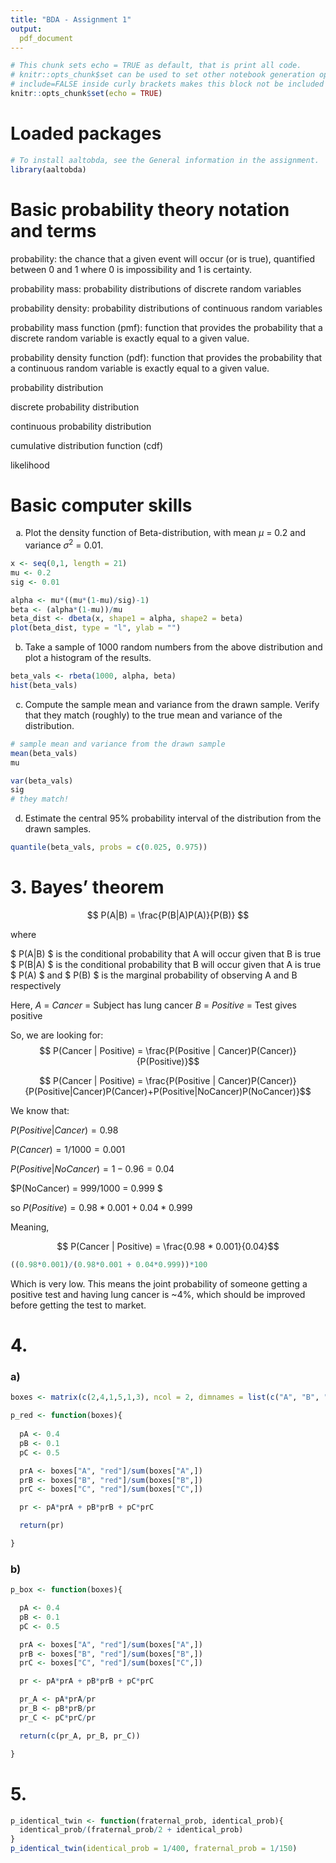```yaml
---
title: "BDA - Assignment 1"
output: 
  pdf_document
---
```


```r
# This chunk sets echo = TRUE as default, that is print all code.
# knitr::opts_chunk$set can be used to set other notebook generation options, too.
# include=FALSE inside curly brackets makes this block not be included in the pdf.
knitr::opts_chunk$set(echo = TRUE)
```

# Loaded packages

```r
# To install aaltobda, see the General information in the assignment.
library(aaltobda)
```


# Basic probability theory notation and terms

probability: the chance that a given event will occur (or is true), quantified between 0 and 1 where 0 is impossibility and 1 is certainty.

probability mass: probability distributions of discrete random variables

probability density: probability distributions of continuous random variables

probability mass function (pmf): function that provides the probability that a discrete random variable is exactly equal to a given value.

probability density function (pdf): function that provides the probability that a continuous random variable is exactly equal to a given value.

probability distribution

discrete probability distribution

continuous probability distribution

cumulative distribution function (cdf)

likelihood

# Basic computer skills

a) Plot the density function of Beta-distribution, with mean $\mu$ = 0.2 and variance $\sigma^2$ = 0.01.

```r
x <- seq(0,1, length = 21)
mu <- 0.2
sig <- 0.01

alpha <- mu*((mu*(1-mu)/sig)-1)
beta <- (alpha*(1-mu))/mu
beta_dist <- dbeta(x, shape1 = alpha, shape2 = beta)
plot(beta_dist, type = "l", ylab = "")
```

b) Take a sample of 1000 random numbers from the above distribution and plot a histogram of the results.

```r
beta_vals <- rbeta(1000, alpha, beta)
hist(beta_vals)
```

c) Compute the sample mean and variance from the drawn sample. Verify that
they match (roughly) to the true mean and variance of the distribution.

```r
# sample mean and variance from the drawn sample
mean(beta_vals)
mu

var(beta_vals) 
sig
# they match!
```

d) Estimate the central 95% probability interval of the distribution from the
drawn samples.

```r
quantile(beta_vals, probs = c(0.025, 0.975))
```

# 3. Bayes' theorem

$$ P(A|B) = \frac{P(B|A)P(A)}{P(B)} $$

where 

$ P(A|B) $ is the conditional probability that A will occur given that B is true
$ P(B|A) $ is the conditional probability that B will occur given that A is true
$ P(A) $ and $ P(B) $ is the marginal probability of observing A and B respectively

Here,
$A$ = $Cancer$ = Subject has lung cancer
$B$ = $Positive$ = Test gives positive

So, we are looking for:
$$ P(Cancer | Positive) = \frac{P(Positive | Cancer)P(Cancer)}{P(Positive)}$$

$$ P(Cancer | Positive) = \frac{P(Positive | Cancer)P(Cancer)}{P(Positive|Cancer)P(Cancer)+P(Positive|NoCancer)P(NoCancer)}$$

We know that:

$P(Positive | Cancer) = 0.98$

$P(Cancer) = 1/1000 = 0.001$

$P(Positive|NoCancer) = 1 - 0.96 = 0.04$

$P(NoCancer) = 999/1000 = 0.999 $

so $P(Positive) = 0.98*0.001 + 0.04*0.999$

Meaning,

$$ P(Cancer | Positive) = \frac{0.98 * 0.001}{0.04}$$
```r
((0.98*0.001)/(0.98*0.001 + 0.04*0.999))*100
```

Which is very low. This means the joint probability of someone getting a positive test and having lung cancer is ~4%, which should be improved before getting the test to market.

# 4. 

### a)

```r
boxes <- matrix(c(2,4,1,5,1,3), ncol = 2, dimnames = list(c("A", "B", "C"), c("red", "white")))

p_red <- function(boxes){
  
  pA <- 0.4
  pB <- 0.1
  pC <- 0.5

  prA <- boxes["A", "red"]/sum(boxes["A",])
  prB <- boxes["B", "red"]/sum(boxes["B",])
  prC <- boxes["C", "red"]/sum(boxes["C",])

  pr <- pA*prA + pB*prB + pC*prC

  return(pr)

}
```

### b)

```r
p_box <- function(boxes){

  pA <- 0.4
  pB <- 0.1
  pC <- 0.5

  prA <- boxes["A", "red"]/sum(boxes["A",])
  prB <- boxes["B", "red"]/sum(boxes["B",])
  prC <- boxes["C", "red"]/sum(boxes["C",])

  pr <- pA*prA + pB*prB + pC*prC

  pr_A <- pA*prA/pr
  pr_B <- pB*prB/pr
  pr_C <- pC*prC/pr

  return(c(pr_A, pr_B, pr_C)) 

}

```

# 5.

```r
p_identical_twin <- function(fraternal_prob, identical_prob){
  identical_prob/(fraternal_prob/2 + identical_prob)
} 
p_identical_twin(identical_prob = 1/400, fraternal_prob = 1/150)
```

